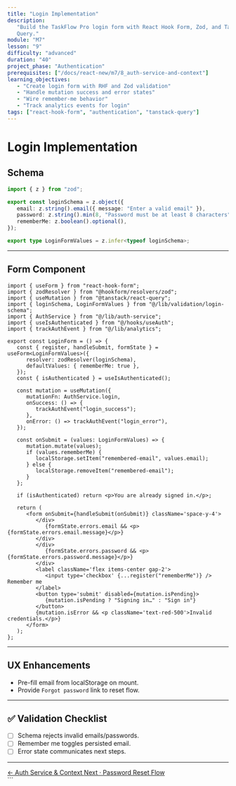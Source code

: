 ```yaml
---
title: "Login Implementation"
description:
   "Build the TaskFlow Pro login form with React Hook Form, Zod, and TanStack
   Query."
module: "M7"
lesson: "9"
difficulty: "advanced"
duration: "40"
project_phase: "Authentication"
prerequisites: ["/docs/react-new/m7/8_auth-service-and-context"]
learning_objectives:
   - "Create login form with RHF and Zod validation"
   - "Handle mutation success and error states"
   - "Wire remember-me behavior"
   - "Track analytics events for login"
tags: ["react-hook-form", "authentication", "tanstack-query"]
---
```


# Login Implementation

## Schema

```ts filename="src/lib/validation/login-schema.ts"
import { z } from "zod";

export const loginSchema = z.object({
   email: z.string().email({ message: "Enter a valid email" }),
   password: z.string().min(8, "Password must be at least 8 characters"),
   rememberMe: z.boolean().optional(),
});

export type LoginFormValues = z.infer<typeof loginSchema>;
```

---

## Form Component

```tsx filename="src/components/auth/LoginForm.tsx"
import { useForm } from "react-hook-form";
import { zodResolver } from "@hookform/resolvers/zod";
import { useMutation } from "@tanstack/react-query";
import { loginSchema, LoginFormValues } from "@/lib/validation/login-schema";
import { AuthService } from "@/lib/auth-service";
import { useIsAuthenticated } from "@/hooks/useAuth";
import { trackAuthEvent } from "@/lib/analytics";

export const LoginForm = () => {
   const { register, handleSubmit, formState } = useForm<LoginFormValues>({
      resolver: zodResolver(loginSchema),
      defaultValues: { rememberMe: true },
   });
   const { isAuthenticated } = useIsAuthenticated();

   const mutation = useMutation({
      mutationFn: AuthService.login,
      onSuccess: () => {
         trackAuthEvent("login_success");
      },
      onError: () => trackAuthEvent("login_error"),
   });

   const onSubmit = (values: LoginFormValues) => {
      mutation.mutate(values);
      if (values.rememberMe) {
         localStorage.setItem("remembered-email", values.email);
      } else {
         localStorage.removeItem("remembered-email");
      }
   };

   if (isAuthenticated) return <p>You are already signed in.</p>;

   return (
      <form onSubmit={handleSubmit(onSubmit)} className='space-y-4'>
         </div>
            {formState.errors.email && <p>{formState.errors.email.message}</p>}
         </div>
         </div>
            {formState.errors.password && <p>{formState.errors.password.message}</p>}
         </div>
         <label className='flex items-center gap-2'>
            <input type='checkbox' {...register("rememberMe")} /> Remember me
         </label>
         <button type='submit' disabled={mutation.isPending}>
            {mutation.isPending ? "Signing in…" : "Sign in"}
         </button>
         {mutation.isError && <p className='text-red-500'>Invalid credentials.</p>}
      </form>
   );
};
```

---

## UX Enhancements

-  Pre-fill email from localStorage on mount.
-  Provide `Forgot password` link to reset flow.

---

## ✅ Validation Checklist

-  [ ] Schema rejects invalid emails/passwords.
-  [ ] Remember me toggles persisted email.
-  [ ] Error state communicates next steps.

---

<div className='mt-8 flex justify-between'>
   <a
      href='/docs/react-new/m7/8_auth-service-and-context'
      className='text-sm font-medium text-muted-foreground hover:text-foreground'
   >
      ← Auth Service & Context
   </a>
   <a
      href='/docs/react-new/m7/10_password-reset-flow'
      className='text-sm font-medium text-primary hover:text-primary/80'
   >
      Next · Password Reset Flow
   </a>
</div>
```
